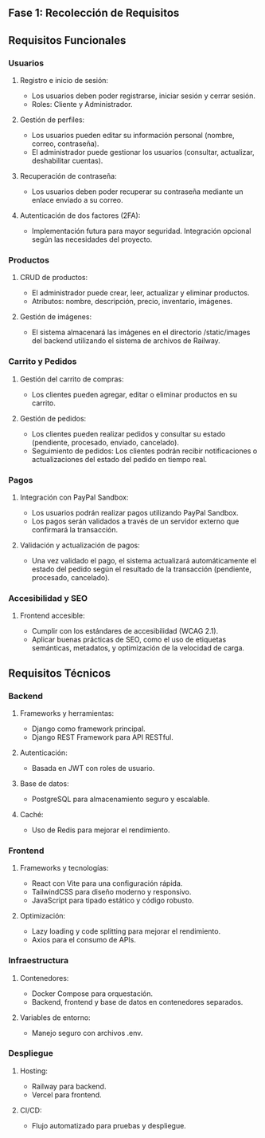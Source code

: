 :::{.justify}

# Fase 1: Recolección de Requisitos

## Requisitos Funcionales

### Usuarios

1. Registro e inicio de sesión:

    - Los usuarios deben poder registrarse, iniciar sesión y cerrar sesión.
    - Roles: Cliente y Administrador.

2. Gestión de perfiles:

    - Los usuarios pueden editar su información personal (nombre, correo, contraseña).
    - El administrador puede gestionar los usuarios (consultar, actualizar, deshabilitar cuentas).

3. Recuperación de contraseña:

    - Los usuarios deben poder recuperar su contraseña mediante un enlace enviado a su correo.

4. Autenticación de dos factores (2FA):

    - Implementación futura para mayor seguridad. Integración opcional según las necesidades del proyecto.

### Productos

1. CRUD de productos:

    - El administrador puede crear, leer, actualizar y eliminar productos.
    - Atributos: nombre, descripción, precio, inventario, imágenes.

2. Gestión de imágenes:

    - El sistema almacenará las imágenes en el directorio /static/images del backend utilizando el sistema de archivos de Railway.

### Carrito y Pedidos

1. Gestión del carrito de compras:

    - Los clientes pueden agregar, editar o eliminar productos en su carrito.

2.  Gestión de pedidos:

    - Los clientes pueden realizar pedidos y consultar su estado (pendiente, procesado, enviado, cancelado).
    - Seguimiento de pedidos: Los clientes podrán recibir notificaciones o actualizaciones del estado del pedido en tiempo real.

### Pagos

1. Integración con PayPal Sandbox:

    - Los usuarios podrán realizar pagos utilizando PayPal Sandbox.
    - Los pagos serán validados a través de un servidor externo que confirmará la transacción.

2. Validación y actualización de pagos:

    - Una vez validado el pago, el sistema actualizará automáticamente el estado del pedido según el resultado de la transacción (pendiente, procesado, cancelado).

### Accesibilidad y SEO

1. Frontend accesible:

    - Cumplir con los estándares de accesibilidad (WCAG 2.1).
    - Aplicar buenas prácticas de SEO, como el uso de etiquetas semánticas, metadatos, y optimización de la velocidad de carga.

## Requisitos Técnicos

### Backend

1. Frameworks y herramientas:

    - Django como framework principal.
    - Django REST Framework para API RESTful.

2. Autenticación:

    - Basada en JWT con roles de usuario.

3. Base de datos:

    - PostgreSQL para almacenamiento seguro y escalable.

4. Caché:

    - Uso de Redis para mejorar el rendimiento.

### Frontend

1. Frameworks y tecnologías:

    - React con Vite para una configuración rápida.
    - TailwindCSS para diseño moderno y responsivo.
    - JavaScript para tipado estático y código robusto.

2.  Optimización:

    - Lazy loading y code splitting para mejorar el rendimiento.
    - Axios para el consumo de APIs.

### Infraestructura

1. Contenedores:

    - Docker Compose para orquestación.
    - Backend, frontend y base de datos en contenedores separados.

2.  Variables de entorno:

    - Manejo seguro con archivos .env.

### Despliegue

1.  Hosting:

    - Railway para backend.
    - Vercel para frontend.

2.  CI/CD:

    - Flujo automatizado para pruebas y despliegue.
:::
